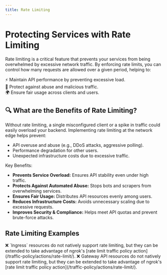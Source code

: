 ```yaml
---
title: Rate Limiting
---
```



# Protecting Services with Rate Limiting

Rate limiting is a critical feature that prevents your services from being overwhelmed by excessive network traffic. By enforcing rate limits, you can control how many requests are allowed over a given period, helping to:

⚡ Maintain API performance by preventing excessive load. <br />
🔐 Protect against abuse and malicious traffic. <br />
🌍 Ensure fair usage across clients and users. <br />


## 🔍 What are the Benefits of Rate Limiting?

Without rate limiting, a single misconfigured client or a spike in traffic could easily overload your backend.
Implementing rate limiting at the network edge helps prevent:

- API overuse and abuse (e.g., DDoS attacks, aggressive polling).
- Performance degradation for other users.
- Unexpected infrastructure costs due to excessive traffic.

Key Benefits:

- **Prevents Service Overload:** Ensures API stability even under high traffic.
- **Protects Against Automated Abuse:** Stops bots and scrapers from overwhelming services.
- **Ensures Fair Usage:** Distributes API resources evenly among users.
- **Reduces Infrastructure Costs:** Avoids unnecessary scaling due to excessive requests.
- **Improves Security & Compliance:** Helps meet API quotas and prevent brute-force attacks.

## Rate Limiting Examples

<!-- prettier-ignore-start -->
<Tabs groupId="kind" queryString="kind">
	<TabItem value="agent-endpoint" label="AgentEndpoint" default>
	</TabItem>
	<TabItem value="cloud-endpoint" label="CloudEndpoint">
  </TabItem>
	<TabItem value="ingress" label="Ingress">
	❌ `Ingress` resources do not natively support rate limiting, but they can be extended to take advantage of ngrok's [rate limit traffic policy action](/traffic-policy/actions/rate-limit/).
  </TabItem>
	<TabItem value="gateway-api" label="Gateway API">
	❌ Gateway API resources do not natively support rate limiting, but they can be extended to take advantage of ngrok's [rate limit traffic policy action](/traffic-policy/actions/rate-limit/).
  </TabItem>
</Tabs>
<!-- prettier-ignore-end -->
